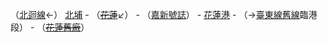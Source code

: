 （[[北迴線]]←） [[北埔車站|北埔]] - （<s>[[花蓮車站|花蓮]]</s>↙） - （[[嘉新號誌站|嘉新號誌]]） - [[花蓮港車站|花蓮港]] - （→[[臺東線|臺東線舊線]]臨港段） - （<s>[[花蓮機廠|花蓮舊廠]]</s>）
